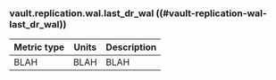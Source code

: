 ### vault.replication.wal.last_dr_wal ((#vault-replication-wal-last_dr_wal))

Metric type | Units | Description
----------- | ----- | -----------
BLAH     | BLAH    | BLAH